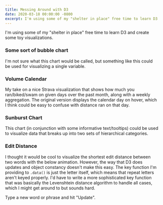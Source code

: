 ```yaml
---
title: Messing Around with D3
date: 2020-03-18 00:00:00 -0800
excerpt: I'm using some of my "shelter in place" free time to learn D3 and create some toy visualizations.
---
```



I'm using some of my "shelter in place" free time to learn D3 and create some toy visualizations.

### Some sort of bubble chart

I'm not sure what this chart would be called, but something like this could be used for visualizing a single variable.

<BubbleChart />

<ExpandableCodeBlock filePath="d3/bubble_chart.jsx" />

### Volume Calendar

My take on a nice Strava visualization that shows how much you ran/biked/swam on given days over the past month, along with a weekly aggregation.
The original version displays the calendar day on hover, which I think could be easy to confuse with distance ran on that day.

<VolumeCalendar />

<ExpandableCodeBlock filePath="d3/volume_calendar.jsx" />

### Sunburst Chart

This chart (in conjunction with some informative text/tooltips) could be used to visualize data that breaks up into two sets of hierarchical categories.

<SunburstChart />

<ExpandableCodeBlock filePath="d3/sunburst_chart.jsx" />

### Edit Distance

I thought it would be cool to visualize the shortest edit distance between two words with the below animation.
However, the way that D3 does updates and object constancy doesn't make this easy. The key function I'm
providing to `.data()` is just the letter itself, which means that repeat letters
aren't keyed properly. I'd have to write a more sophisticated key function that was basically the Levenshtein
distance algorithm to handle all cases, which I might get around to but sounds hard.

Type a new word or phrase and hit "Update".

<EditDistance />

<ExpandableCodeBlock filePath="d3/edit_distance.jsx" />
